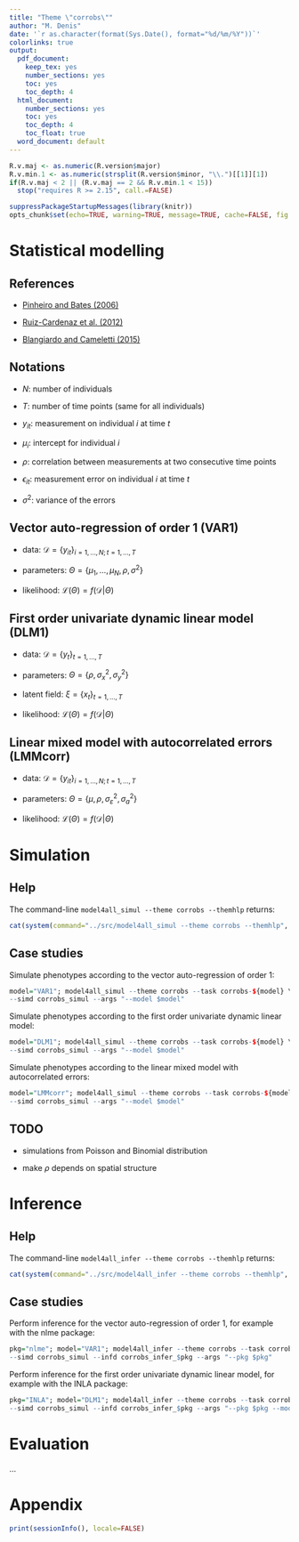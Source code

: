 ```yaml
---
title: "Theme \"corrobs\""
author: "M. Denis"
date: '`r as.character(format(Sys.Date(), format="%d/%m/%Y"))`'
colorlinks: true
output:
  pdf_document:
    keep_tex: yes
    number_sections: yes
    toc: yes
    toc_depth: 4
  html_document:
    number_sections: yes
    toc: yes
    toc_depth: 4
    toc_float: true
  word_document: default
---
```


<!--
This R chunk is used to set up important options and load required packages.
-->
```r
R.v.maj <- as.numeric(R.version$major)
R.v.min.1 <- as.numeric(strsplit(R.version$minor, "\\.")[[1]][1])
if(R.v.maj < 2 || (R.v.maj == 2 && R.v.min.1 < 15))
  stop("requires R >= 2.15", call.=FALSE)

suppressPackageStartupMessages(library(knitr))
opts_chunk$set(echo=TRUE, warning=TRUE, message=TRUE, cache=FALSE, fig.align="center")#, fig.width=12, fig.height=8, fig.path=figures/")
```


# Statistical modelling

## References

* [Pinheiro and Bates (2006)](http://www.worldcat.org/oclc/54860997)

* [Ruiz-Cardenaz et al. (2012)](http://dx.doi.org/10.1016/j.csda.2011.10.024)

* [Blangiardo and Cameletti (2015)](http://www.worldcat.org/oclc/900278105)


## Notations

* $N$: number of individuals

* $T$: number of time points (same for all individuals)

* $y_{it}$: measurement on individual $i$ at time $t$

* $\mu_i$: intercept for individual $i$

* $\rho$: correlation between measurements at two consecutive time points

* $\epsilon_{it}$: measurement error on individual $i$ at time $t$

* $\sigma^2$: variance of the errors


## Vector auto-regression of order 1 (VAR1)

* data: $\mathcal{D} = \{y_{it}\}_{i=1,\ldots,N;t=1,\ldots,T}$

* parameters: $\Theta = \{\mu_1, \ldots, \mu_N, \rho, \sigma^2\}$

* likelihood: $\mathcal{L}(\Theta) = f(\mathcal{D} | \Theta)$

\begin{align}
\forall i, t > 1, \; \; y_{it} &= \rho \, y_{i(t-1)} +\epsilon_{it} \text{ with } \epsilon_{it} \sim \mathcal{N}(0, \sigma^2) \\
\forall i, \; \; y_{i1} &\sim \mathcal{N} \left(0, \frac{\sigma^2}{(1-\rho^2)} \right) \text{ with } |\rho| < 1 \\
\end{align}

<!--
In matrix form:

\[
Y = U Z + E \text{ with } E \sim \mathcal{N}_{N \times (T-1)}(0, \sigma^2 I, 0)
\]

where $Y$ is $N \times (T-1)$, $U$ is $N \times (N+1)$, $Z$ is $(N+1) \times (T-1)$ and $E$ is $N \times (T-1)$, such that:

\[
Y = \begin{bmatrix}
y_{12} & \cdots & y_{1T} \\
\vdots & \ddots & \vdots \\
y_{N2} & \cdots & y_{NT} \\
\end{bmatrix},
\; \; U = \begin{bmatrix}
\mu_1 & \rho & 0 & \cdots & 0 \\
\vdots & 0 & \rho &  & \vdots \\
\vdots & \vdots &  & \ddots &  \\
\mu_N & 0 & \cdots &  & \rho \\
\end{bmatrix},
\; \; Z = \begin{bmatrix}
1 & \cdots & 1 \\
y_{11} & \cdots & y_{1(T-1)} \\
\vdots & \ddots & \vdots \\
y_{N1} & \cdots & y_{N(T-1)} \\
\end{bmatrix}.
\]
-->


## First order univariate dynamic linear model (DLM1)

* data: $\mathcal{D} = \{y_{t}\}_{t=1,\ldots,T}$

* parameters: $\Theta = \{\rho, \sigma_x^2, \sigma_y^2\}$

* latent field: $\xi = \{x_{t}\}_{t=1,\ldots,T}$

* likelihood: $\mathcal{L}(\Theta) = f(\mathcal{D} | \Theta)$

\begin{equation}
\left\{
\begin{array}{lcc}
y_t = x_t +v_t & v_t \sim N(0, \sigma_y^2)& t=1,\, \dots, n\\ 
x_t = \rho x_{t-1} +w_t &  w_t \sim N(0, \sigma_x^2)& t=2,\, \dots, n \\
\end{array}
\right.
\end{equation}


## Linear mixed model with autocorrelated errors (LMMcorr)

* data: $\mathcal{D} = \{y_{it}\}_{i=1,\ldots,N;t=1,\ldots,T}$
  
* parameters: $\Theta = \{ \mu, \rho, \sigma_{\varepsilon}^2, \sigma_a^2\}$
    
* likelihood: $\mathcal{L}(\Theta) = f(\mathcal{D} | \Theta)$

\begin{align}
\forall i, t, \; y_{it} &= \mu + a_i + \varepsilon_{it} \\
\forall i, \; a_i &\sim \mathcal{N}(0, \sigma_a^2) \\
\forall i, \; \varepsilon_{i1} &\sim \mathcal{N}(0, \sigma_{\varepsilon}^2) \\
\forall i, t > 1, \; \varepsilon_{it} &= \rho \, \varepsilon_{i(t-1)} +s_{it} \text{ with }	s_{it} \sim \mathcal{N}(0, \sigma^2_{\varepsilon}(1-\rho^2)) \text{ and } |\rho| < 1 \\
\end{align}


# Simulation

## Help

The command-line `model4all_simul --theme corrobs --themhlp` returns:

```r
cat(system(command="../src/model4all_simul --theme corrobs --themhlp", intern=TRUE), sep="\n")
```


## Case studies

Simulate phenotypes according to the vector auto-regression of order 1:

```r
model="VAR1"; model4all_simul --theme corrobs --task corrobs-${model} \
--simd corrobs_simul --args "--model $model"
```

Simulate phenotypes according to the first order univariate dynamic linear model:

```r
model="DLM1"; model4all_simul --theme corrobs --task corrobs-${model} \
--simd corrobs_simul --args "--model $model"
```

Simulate phenotypes according to the linear mixed model with autocorrelated errors:

```r
model="LMMcorr"; model4all_simul --theme corrobs --task corrobs-${model} \
--simd corrobs_simul --args "--model $model"
```


## TODO

* simulations from Poisson and Binomial distribution

* make $\rho$ depends on spatial structure



# Inference

## Help

The command-line `model4all_infer --theme corrobs --themhlp` returns:

```r
cat(system(command="../src/model4all_infer --theme corrobs --themhlp", intern=TRUE), sep="\n")
```


## Case studies

Perform inference for the vector auto-regression of order 1, for example with the nlme package:

```r
pkg="nlme"; model="VAR1"; model4all_infer --theme corrobs --task corrobs-${model} \
--simd corrobs_simul --infd corrobs_infer_$pkg --args "--pkg $pkg"
```

Perform inference for the first order univariate dynamic linear model, for example with the INLA package:

```r
pkg="INLA"; model="DLM1"; model4all_infer --theme corrobs --task corrobs-${model} \
--simd corrobs_simul --infd corrobs_infer_$pkg --args "--pkg $pkg --model $model"
```


# Evaluation

...



# Appendix

```r
print(sessionInfo(), locale=FALSE)
```
